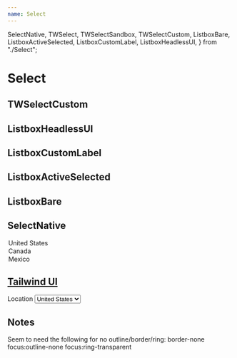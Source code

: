 ```yaml
---
name: Select
---
```


  SelectNative,
  TWSelect,
  TWSelectSandbox,
  TWSelectCustom,
  ListboxBare,
  ListboxActiveSelected,
  ListboxCustomLabel,
  ListboxHeadlessUI,
} from "./Select";

# Select

## TWSelectCustom

<Playground>
  <div className="w-full max-w-xs mx-auto">
    <TWSelectCustom />
  </div>
</Playground>

## ListboxHeadlessUI

<Playground>
  <div className="w-full max-w-xs mx-auto">
    <ListboxHeadlessUI />
  </div>
</Playground>

## ListboxCustomLabel

<Playground>
  <div className="w-full max-w-xs mx-auto">
    <ListboxCustomLabel />
  </div>
</Playground>

## ListboxActiveSelected

<Playground>
  <div className="w-full max-w-xs mx-auto">
    <ListboxActiveSelected />
  </div>
</Playground>

## ListboxBare

<Playground>
  <div className="w-full max-w-xs mx-auto">
    <ListboxBare />
  </div>
</Playground>

## SelectNative

<Playground>
  <div className="flex flex-col gap-1">
    <div className="w-full max-w-xs mx-auto">
      <SelectNative id="location" name="location" defaultValue="Canada">
        <option>United States</option>
        <option>Canada</option>
        <option>Mexico</option>
      </SelectNative>
    </div>
  </div>
</Playground>

## [Tailwind UI](https://tailwindui.com/components/application-ui/forms/select-menus)

<Playground>
  <div className="w-full max-w-xs mx-auto">
    <label
      htmlFor="location"
      className="block text-sm font-medium text-gray-700"
    >
      Location
    </label>
    <select
      id="location"
      name="location"
      className="mt-1 block w-full pl-3 pr-10 py-2 text-base border-gray-300 focus:outline-none focus:ring-indigo-500 focus:border-indigo-500 sm:text-sm rounded-md"
      defaultValue="Canada"
    >
      <option>United States</option>
      <option>Canada</option>
      <option>Mexico</option>
    </select>
  </div>
</Playground>

## Notes

Seem to need the following for no outline/border/ring: border-none focus:outline-none focus:ring-transparent
